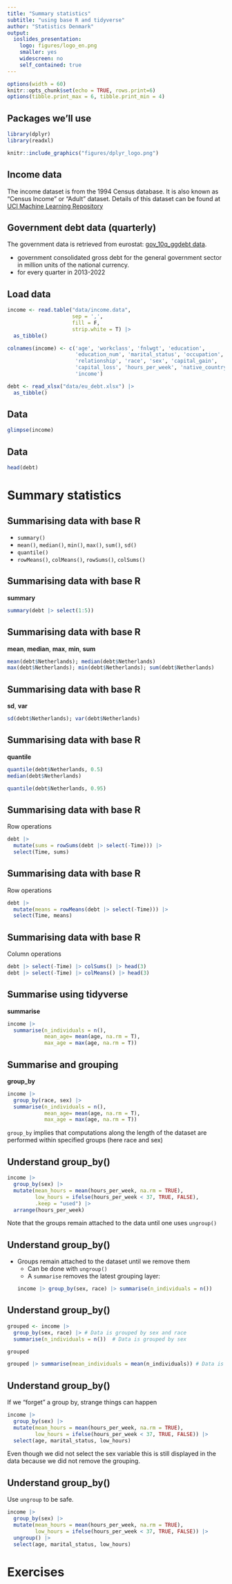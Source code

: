 ```yaml
---
title: "Summary statistics"
subtitle: "using base R and tidyverse"
author: "Statistics Denmark"
output:
  ioslides_presentation:
    logo: figures/logo_en.png
    smaller: yes
    widescreen: no
    self_contained: true
---
```


```r
options(width = 60)
knitr::opts_chunk$set(echo = TRUE, rows.print=6)
options(tibble.print_max = 6, tibble.print_min = 4)
```


## Packages we'll use

```r
library(dplyr)
library(readxl)
```

```r
knitr::include_graphics("figures/dplyr_logo.png")
```


## Income data

The income dataset is from the 1994 Census database. It is also known as “Census
Income” or "Adult" dataset. Details of this dataset can be found at [UCI Machine
Learning Repository](https://archive.ics.uci.edu/ml/datasets/Adult)


## Government debt data (quarterly)

The government data is retrieved from eurostat: 
[gov_10q_ggdebt data](https://ec.europa.eu/eurostat/databrowser/view/gov_10q_ggdebt/default/table?lang=en).

- government consolidated gross debt for the general government sector in million units of the national currency.
- for every quarter in 2013-2022


## Load data


```r

income <- read.table("data/income.data", 
                     sep = ',', 
                     fill = F, 
                     strip.white = T) |> 
  as_tibble()

colnames(income) <- c('age', 'workclass', 'fnlwgt', 'education',
                      'education_num', 'marital_status', 'occupation',
                      'relationship', 'race', 'sex', 'capital_gain',
                      'capital_loss', 'hours_per_week', 'native_country',
                      'income')

debt <- read_xlsx("data/eu_debt.xlsx") |> 
  as_tibble()

```

## Data

```r
glimpse(income)
```


## Data

```r
head(debt)
```


# Summary statistics


## Summarising data with base  R

  - `summary()`
  - `mean()`, `median()`, `min()`, `max()`, `sum()`, `sd()`
  - `quantile()`
  - `rowMeans()`, `colMeans()`,  `rowSums()`, `colSums()`


## Summarising data with base R

**summary**

```r
summary(debt |> select(1:5))
```

## Summarising data with base R

**mean**, **median**, **max**, **min**, **sum**

```r
mean(debt$Netherlands); median(debt$Netherlands)
max(debt$Netherlands); min(debt$Netherlands); sum(debt$Netherlands)
```

## Summarising data with base R

**sd**, **var**

```r
sd(debt$Netherlands); var(debt$Netherlands)
```


## Summarising data with base R

**quantile**

```r
quantile(debt$Netherlands, 0.5)
median(debt$Netherlands)

quantile(debt$Netherlands, 0.95)
```


## Summarising data with base R

Row operations

```r
debt |> 
  mutate(sums = rowSums(debt |> select(-Time))) |> 
  select(Time, sums)
```


## Summarising data with base R

Row operations
```r
debt |> 
  mutate(means = rowMeans(debt |> select(-Time))) |> 
  select(Time, means)
```


## Summarising data with base R

Column operations

```r
debt |> select(-Time) |> colSums() |> head(3)
debt |> select(-Time) |> colMeans() |> head(3)
```


## Summarise using tidyverse

**summarise**

```r
income |> 
  summarise(n_individuals = n(),
            mean_age= mean(age, na.rm = T),
            max_age = max(age, na.rm = T))
```


## Summarise and grouping

**group_by**

```r
income |> 
  group_by(race, sex) |> 
  summarise(n_individuals = n(),
            mean_age= mean(age, na.rm = T),
            max_age = max(age, na.rm = T))
```
`group_by` implies that computations along the length of the dataset are performed within specified groups (here race and sex)


## Understand group_by()

```r
income |> 
  group_by(sex) |> 
  mutate(mean_hours = mean(hours_per_week, na.rm = TRUE),
         low_hours = ifelse(hours_per_week < 37, TRUE, FALSE),
         .keep = "used") |> 
  arrange(hours_per_week)
```
Note that the groups remain attached to the data until one uses `ungroup()`


## Understand group_by()

- Groups remain attached to the dataset until we remove them
  - Can be done with `ungroup()`
  - A `summarise` removes the latest grouping layer:
```r
income |> group_by(sex, race) |> summarise(n_individuals = n())
```


## Understand group_by()

```r
grouped <- income |> 
  group_by(sex, race) |> # Data is grouped by sex and race 
  summarise(n_individuals = n())  # Data is grouped by sex

grouped

grouped |> summarise(mean_individuals = mean(n_individuals)) # Data is no longer grouped
```


## Understand group_by()
If we "forget" a group by, strange things can happen

```r
income |> 
  group_by(sex) |> 
  mutate(mean_hours = mean(hours_per_week, na.rm = TRUE),
         low_hours = ifelse(hours_per_week < 37, TRUE, FALSE)) |> 
  select(age, marital_status, low_hours)
```
Even though we did not select the sex variable this is still displayed in the data because we did not remove the grouping.

## Understand group_by()
Use `ungroup` to be safe.

```r
income |> 
  group_by(sex) |> 
  mutate(mean_hours = mean(hours_per_week, na.rm = TRUE),
         low_hours = ifelse(hours_per_week < 37, TRUE, FALSE)) |> 
  ungroup() |> 
  select(age, marital_status, low_hours)
```

# Exercises